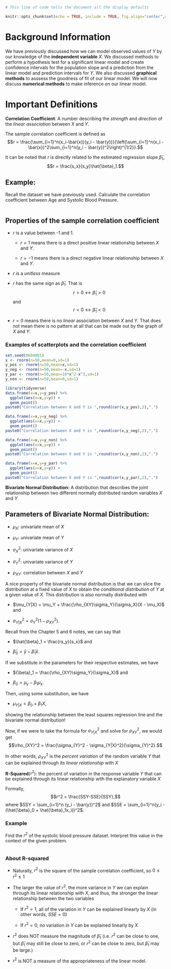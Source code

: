 
```{r setup, include = FALSE}
# This line of code tells the document all the display defaults

knitr::opts_chunk$set(echo = TRUE, include = TRUE, fig.align="center",warnings = FALSE,fig.width = 5,fig.height=3)
```

# Background Information

We have previously discussed how we can model observed values of $Y$ by our knowledge of the **independent variable** $X$.  We discussed methods to perform a hypothesis test for a significant linear model and create confidence intervals for the population slope and a prediction from the linear model and prediction intervals for $Y$.  We also discussed **graphical methods** to asssess the goodness of fit of our linear model.  We will now discuss **numerical methods** to make inference on our linear model.

# Important Definitions

**Correlation Coefficient**: A number describing the *strength* and *direction* of the *linear association* between $X$ and $Y$.   

The sample correlation coefficient is defined as $$r = \frac{\sum_{i=1}^n(x_i-\bar{x})(y_i - \bar{y})}{\left(\sum_{i=1}^n(x_i - \bar{x})^2\sum_{i=1}^n(y_i - \bar{y})^2\right)^{1/2}}.$$

It can be noted that $r$ is directly related to the estimated regression slope $\hat{\beta}_1$, $$r = \frac{s_x}{s_y}\hat{\beta}_1.$$

## Example:

Recall the \texttt{bloodpressure} dataset we have previously used.  Calculate the correlation coefficient between Age and Systolic Blood Pressure.

```{r}
```

## Properties of the sample correlation coefficient

- $r$ is a value between -1 and 1.

  - $r = 1$ means there is a direct positive linear relationship between $X$ and $Y$.

  - $r = -1$ means there is a direct negative linear relationship between $X$ and $Y$.

- $r$ is a *unitless* measure

- $r$ has the same sign as $\hat{\beta}_1$.  That is $$r > 0 \longleftrightarrow \hat{\beta}_1 > 0$$ and $$r < 0 \longleftrightarrow \hat{\beta}_1 < 0$$

- $r = 0$ means there is no *linear* association between $X$ and $Y$.  That does not mean there is no pattern at all that can be made out by the graph of $X$ and $Y$.

### Examples of scatterplots and the correlation coefficient

```{r, echo=FALSE}
set.seed(0604001)
x <- rnorm(n=50,mean=0,sd=1)
y_pos <- rnorm(n=50,mean=x,sd=1)
y_neg <- rnorm(n=50,mean=-x,sd=1)
y_par <- rnorm(n=50,mean=10*x^2-x^3,sd=1)
y_non <- rnorm(n=50,mean=0,sd=1)
```

```{r, echo=FALSE}
library(tidyverse)
data.frame(x=x,y=y_pos) %>% 
  ggplot(aes(x=x,y=y)) + 
  geom_point()
paste0("Correlation between X and Y is ",round(cor(x,y_pos),2),".")
```

```{r, echo=FALSE}
data.frame(x=x,y=y_neg) %>% 
  ggplot(aes(x=x,y=y)) + 
  geom_point()
paste0("Correlation between X and Y is ",round(cor(x,y_neg),2),".")
```

```{r, echo=FALSE}
data.frame(x=x,y=y_non) %>% 
  ggplot(aes(x=x,y=y)) + 
  geom_point()
paste0("Correlation between X and Y is ",round(cor(x,y_non),2),".")
```

```{r, echo=FALSE}
data.frame(x=x,y=y_par) %>% 
  ggplot(aes(x=x,y=y)) + 
  geom_point()
paste0("Correlation between X and Y is ",round(cor(x,y_par),2),".")
```

**Bivariate Normal Distribution:** A distribution that describes the joint relationship between two different normally distributed random variables $X$ and $Y$

## Parameters of Bivariate Normal Distribution:

- $\mu_X$: univariate mean of $X$

- $\mu_Y$: univariate mean of $Y$

- $\sigma_X^2$: univariate variance of $X$

- $\sigma_Y^2$: univariate variance of $Y$

- $\rho_{XY}$: correlation between $X$ and $Y$

A nice property of the bivariate normal distribution is that we can slice the distribution at a fixed value of $X$ to obtain the *conditional distribution* of $Y$ at a given value of $X$.  This distribution is also normally distributed with 

- $\mu_{Y|X} = \mu_Y + \frac{\rho_{XY}\sigma_Y}{\sigma_X}(X - \mu_X)$ and 

- $\sigma_{Y|X}^2 = \sigma_Y^2(1 - \rho_{XY}^2).$

Recall from the Chapter 5 and 6 notes, we can say that

- $\hat{\beta}_1 = \frac{rs_y}{s_x}$ and 

- $\hat{\beta}_0 = \bar{y} - \hat{\beta}_1\bar{x}.$

If we substitute in the parameters for their respective estimates, we have

- ${\beta}_1 = \frac{\rho_{XY}\sigma_Y}{\sigma_X}$ and 

- ${\beta}_0 = \mu_{y} - {\beta}_1\mu_{x}.$

Then, using some substitution, we have

- $\mu_{Y|X} = \beta_0 + \beta_1 X,$

showing the relationship between the least squares regression line and the bivariate normal distribution!

Now, if we were to take the formula for $\sigma_{Y|X}^2$ and solve for $\rho_{XY}^2$, we would get $$\rho_{XY}^2 = \frac{\sigma_{Y}^2 - \sigma_{Y|X}^2}{\sigma_{Y}^2}.$$

In other words, $\rho_{XY}^2$ is the *percent variation* of the random variable $Y$ that can be explained through its *linear relationship* with $X$

**R-Squared**($r^2$): the percent of variation in the response variable $Y$ that can be explained through its linear relationship with the explanatory variable $X$

Formally, $$r^2 = \frac{SSY-SSE}{SSY},$$ where $SSY = \sum_{i=1}^n (y_i - \bar{y})^2$ and $SSE = \sum_{i=1}^n(y_i - (\hat{\beta}_0 + \hat{\beta}_1x_i))^2$.

### Example

Find the $r^2$ of the systolic blood pressure dataset.  Interpret this value in the context of the given problem.

```{r}
```

### About R-squared

- Naturally, $r^2$ is the square of the sample correlation coefficient, so $0 \leq r^2 \leq 1$

- The larger the value of $r^2$, the more variance in $Y$ we can explain through its linear relationship with $X$, and thus, the stronger the linear relationship between the two variables

  - If $r^2 = 1$, all of the variation in $Y$ can be explained linearly by $X$ (in other words, $SSE = 0$)

  - If $r^2 = 0$, no variation in $Y$ can be explained linearly by $X$

- $r^2$ does NOT measure the magnitude of $\hat{\beta}_1$ (i.e. $r^2$ can be close to one, but $\hat{\beta}_1$ may still be close to zero, or $r^2$ can be close to zero, but $\hat{\beta}_1$ may be large.)

- $r^2$ is NOT a measure of the appropriateness of the linear model.
